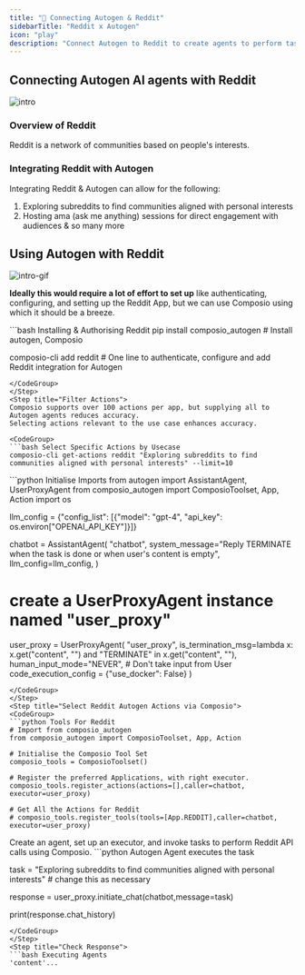 ```yaml
---
title: "🚀 Connecting Autogen & Reddit"
sidebarTitle: "Reddit x Autogen"
icon: "play"
description: "Connect Autogen to Reddit to create agents to perform tasks using natural language"
---
```


## Connecting Autogen AI agents with Reddit
![intro](/media/intro.jpg)

### Overview of Reddit

Reddit is a network of communities based on people's interests.

### Integrating Reddit with Autogen

Integrating Reddit & Autogen can allow for the following:

1. Exploring subreddits to find communities aligned with personal interests
2. Hosting ama (ask me anything) sessions for direct engagement with audiences
& so many more

## Using Autogen with Reddit
![intro-gif](/media/intro.gif)
<Steps>
<Step title="Setting Up the Environment">

**Ideally this would require a lot of effort to set up** like authenticating, configuring, and setting up the Reddit App, but we can use Composio using which it should be a breeze.

<CodeGroup>
```bash Installing & Authorising Reddit
pip install composio_autogen # Install autogen, Composio 

composio-cli add reddit # One line to authenticate, configure and add Reddit integration for Autogen
```
</CodeGroup>
</Step>
<Step title="Filter Actions">
Composio supports over 100 actions per app, but supplying all to Autogen agents reduces accuracy.
Selecting actions relevant to the use case enhances accuracy.

<CodeGroup>
```bash Select Specific Actions by Usecase
composio-cli get-actions reddit "Exploring subreddits to find communities aligned with personal interests" --limit=10
```
</CodeGroup>

</Step>
<Step title="Import Base Packages">

<CodeGroup>
```python Initialise Imports
from autogen import AssistantAgent, UserProxyAgent
from composio_autogen import ComposioToolset, App, Action
import os

llm_config = {"config_list": [{"model": "gpt-4", "api_key": os.environ["OPENAI_API_KEY"]}]}

chatbot = AssistantAgent(
    "chatbot",
    system_message="Reply TERMINATE when the task is done or when user's content is empty",
    llm_config=llm_config,
)

# create a UserProxyAgent instance named "user_proxy"
user_proxy = UserProxyAgent(
    "user_proxy",
    is_termination_msg=lambda x: x.get("content", "") and "TERMINATE" in x.get("content", ""),
    human_input_mode="NEVER", # Don't take input from User
    code_execution_config = {"use_docker": False}
)
```
</CodeGroup>
</Step>
<Step title="Select Reddit Autogen Actions via Composio">
<CodeGroup>
```python Tools For Reddit
# Import from composio_autogen
from composio_autogen import ComposioToolset, App, Action

# Initialise the Composio Tool Set
composio_tools = ComposioToolset()

# Register the preferred Applications, with right executor. 
composio_tools.register_actions(actions=[],caller=chatbot, executor=user_proxy)

# Get All the Actions for Reddit
# composio_tools.register_tools(tools=[App.REDDIT],caller=chatbot, executor=user_proxy) 
```
</CodeGroup>
</Step>
<Step title="Execute the Agent">
Create an agent, set up an executor, and invoke tasks to perform Reddit API calls using Composio. 
<CodeGroup>
```python Autogen Agent executes the task

task = "Exploring subreddits to find communities aligned with personal interests" # change this as necessary

response = user_proxy.initiate_chat(chatbot,message=task)

print(response.chat_history)
```
</CodeGroup>
</Step>
<Step title="Check Response">
```bash Executing Agents
'content'...
```
</Step>
</Steps>

